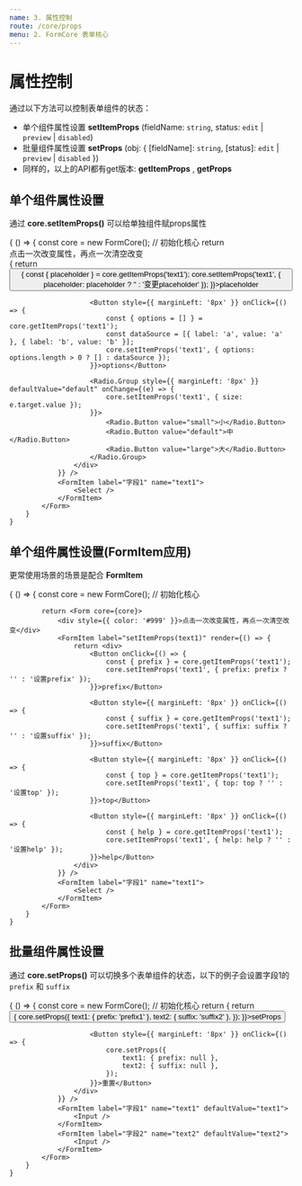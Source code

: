 ```yaml
---
name: 3. 属性控制
route: /core/props
menu: 2. FormCore 表单核心
---
```



# 属性控制

通过以下方法可以控制表单组件的状态：

* 单个组件属性设置 **setItemProps** (fieldName: `string`, status: `edit` | `preview` | `disabled`)
* 批量组件属性设置 **setProps** (obj: { [fieldName]: `string`, [status]: `edit` | `preview` | `disabled` })
* 同样的，以上的API都有get版本: **getItemProps** , **getProps**

## 单个组件属性设置

通过 **core.setItemProps()** 可以给单独组件赋props属性

<Playground>
    {
        () => {
            const core = new FormCore(); // 初始化核心
            return <Form core={core}>
                <div style={{ color: '#999' }}>点击一次改变属性，再点一次清空改变</div>
                <FormItem label="setItemProps(text1)" render={() => {
                    return <div>                        
                        <Button onClick={() => {
                            const { placeholder } = core.getItemProps('text1');
                            core.setItemProps('text1', { placeholder: placeholder ? '' : '变更placeholder' });
                        }}>placeholder</Button>

                        <Button style={{ marginLeft: '8px' }} onClick={() => {
                            const { options = [] } = core.getItemProps('text1');
                            const dataSource = [{ label: 'a', value: 'a' }, { label: 'b', value: 'b' }];
                            core.setItemProps('text1', { options: options.length > 0 ? [] : dataSource });
                        }}>options</Button>

                        <Radio.Group style={{ marginLeft: '8px' }} defaultValue="default" onChange={(e) => {
                            core.setItemProps('text1', { size: e.target.value });
                        }}>
                            <Radio.Button value="small">小</Radio.Button>
                            <Radio.Button value="default">中</Radio.Button>
                            <Radio.Button value="large">大</Radio.Button>
                        </Radio.Group>
                    </div>
                }} />
                <FormItem label="字段1" name="text1">
                    <Select />
                </FormItem>
            </Form>
        }
    }
</Playground>

## 单个组件属性设置(FormItem应用)

更常使用场景的场景是配合 **FormItem** 

<Playground>
    {
        () => {
            const core = new FormCore(); // 初始化核心

            return <Form core={core}>
                <div style={{ color: '#999' }}>点击一次改变属性，再点一次清空改变</div>
                <FormItem label="setItemProps(text1)" render={() => {
                    return <div>                        
                        <Button onClick={() => {
                            const { prefix } = core.getItemProps('text1');
                            core.setItemProps('text1', { prefix: prefix ? '' : '设置prefix' });
                        }}>prefix</Button>

                        <Button style={{ marginLeft: '8px' }} onClick={() => {
                            const { suffix } = core.getItemProps('text1');
                            core.setItemProps('text1', { suffix: suffix ? '' : '设置suffix' });
                        }}>suffix</Button>

                        <Button style={{ marginLeft: '8px' }} onClick={() => {
                            const { top } = core.getItemProps('text1');
                            core.setItemProps('text1', { top: top ? '' : '设置top' });
                        }}>top</Button>

                        <Button style={{ marginLeft: '8px' }} onClick={() => {
                            const { help } = core.getItemProps('text1');
                            core.setItemProps('text1', { help: help ? '' : '设置help' });
                        }}>help</Button>
                    </div>
                }} />
                <FormItem label="字段1" name="text1">
                    <Select />
                </FormItem>
            </Form>
        }
    }
</Playground>

## 批量组件属性设置

通过 **core.setProps()** 可以切换多个表单组件的状态，以下的例子会设置字段1的 `prefix` 和 `suffix`


<Playground>
    {
        () => {
            const core = new FormCore(); // 初始化核心
            return <Form core={core}>
                <FormItem label="setProps" render={() => {
                    return <div>
                        <Button onClick={() => {
                            core.setProps({
                                text1: { prefix: 'prefix1' },
                                text2: { suffix: 'suffix2' },
                            });
                        }}>setProps</Button>   

                        <Button style={{ marginLeft: '8px' }} onClick={() => {
                            core.setProps({
                                text1: { prefix: null },
                                text2: { suffix: null },
                            });
                        }}>重置</Button>                        
                    </div>
                }} />
                <FormItem label="字段1" name="text1" defaultValue="text1">
                    <Input />
                </FormItem>
                <FormItem label="字段2" name="text2" defaultValue="text2">
                    <Input />
                </FormItem>
            </Form>
        }
    }
</Playground>

